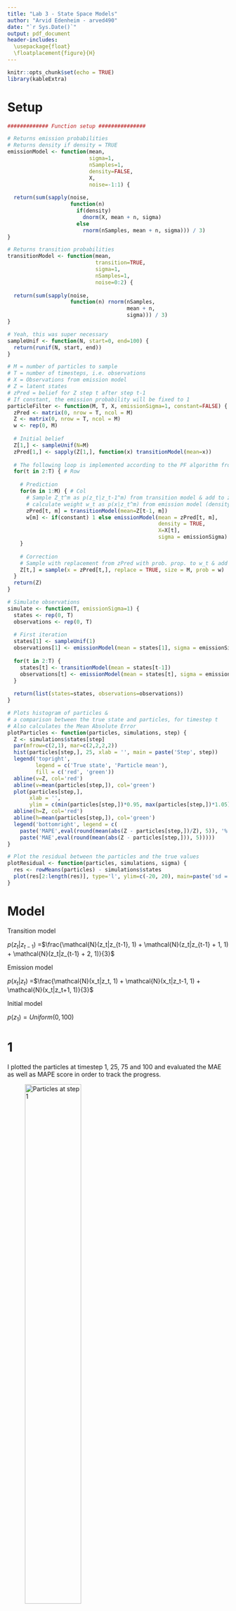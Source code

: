 ```yaml
---
title: "Lab 3 - State Space Models"
author: "Arvid Edenheim - arved490"
date: "`r Sys.Date()`"
output: pdf_document
header-includes:
  \usepackage{float}
  \floatplacement{figure}{H}
---
```


```r
knitr::opts_chunk$set(echo = TRUE)
library(kableExtra)
```

\newpage

# Setup
```r
############# Function setup ###############

# Returns emission probabilities
# Returns density if density = TRUE
emissionModel <- function(mean,
                          sigma=1,
                          nSamples=1,
                          density=FALSE,
                          X,
                          noise=-1:1) {
  
  return(sum(sapply(noise,
                    function(n)
                      if(density)
                        dnorm(X, mean + n, sigma)
                      else
                        rnorm(nSamples, mean + n, sigma))) / 3)
}

# Returns transition probabilities
transitionModel <- function(mean,
                            transition=TRUE,
                            sigma=1,
                            nSamples=1,
                            noise=0:2) {
  
  return(sum(sapply(noise,
                    function(n) rnorm(nSamples,
                                      mean + n,
                                      sigma))) / 3)
}

# Yeah, this was super necessary
sampleUnif <- function(N, start=0, end=100) {
  return(runif(N, start, end))
}

# M = number of particles to sample
# T = number of timesteps, i.e. observations
# X = Observations from emission model
# Z = latent states
# zPred = belief for Z step t after step t-1
# If constant, the emission probability will be fixed to 1
particleFilter <- function(M, T, X, emissionSigma=1, constant=FALSE) {
  zPred <- matrix(0, nrow = T, ncol = M)
  Z <- matrix(0, nrow = T, ncol = M)
  w <- rep(0, M)
  
  # Initial belief
  Z[1,] <- sampleUnif(N=M)
  zPred[1,] <- sapply(Z[1,], function(x) transitionModel(mean=x))
  
  # The following loop is implemented according to the PF algorithm from lecture 8
  for(t in 2:T) { # Row 
    
    # Prediction
    for(m in 1:M) { # Col
      # Sample Z_t^m as p(z_t|z_t-1^m) from transition model & add to zPred 
      # calculate weight w_t as p(x|z_t^m) from emission model (density)
      zPred[t, m] = transitionModel(mean=Z[t-1, m])
      w[m] <- if(constant) 1 else emissionModel(mean = zPred[t, m],
                                                density = TRUE,
                                                X=X[t],
                                                sigma = emissionSigma)
    }
    
    # Correction
    # Sample with replacement from zPred with prob. prop. to w_t & add to Z
    Z[t,] = sample(x = zPred[t,], replace = TRUE, size = M, prob = w)
  }
  return(Z)
}

# Simulate observations
simulate <- function(T, emissionSigma=1) {
  states <- rep(0, T)
  observations <- rep(0, T)
  
  # First iteration
  states[1] <- sampleUnif(1)
  observations[1] <- emissionModel(mean = states[1], sigma = emissionSigma)
  
  for(t in 2:T) {
    states[t] <- transitionModel(mean = states[t-1])
    observations[t] <- emissionModel(mean = states[t], sigma = emissionSigma)
  }
  
  return(list(states=states, observations=observations))
}

# Plots histogram of particles &
# a comparison between the true state and particles, for timestep t
# Also calculates the Mean Absolute Error
plotParticles <- function(particles, simulations, step) {
  Z <- simulations$states[step]
  par(mfrow=c(2,1), mar=c(2,2,2,2))
  hist(particles[step,], 25, xlab = '', main = paste('Step', step))
  legend('topright',
         legend = c('True state', 'Particle mean'),
         fill = c('red', 'green'))
  abline(v=Z, col='red')
  abline(v=mean(particles[step,]), col='green')
  plot(particles[step,],
       xlab = '', 
       ylim = c(min(particles[step,])*0.95, max(particles[step,])*1.05))
  abline(h=Z, col='red')
  abline(h=mean(particles[step,]), col='green')
  legend('bottomright', legend = c(
    paste('MAPE',eval(round(mean(abs(Z - particles[step,])/Z), 5)), '%'),
    paste('MAE',eval(round(mean(abs(Z - particles[step,])), 5)))))
}

# Plot the residual between the particles and the true values
plotResidual <- function(particles, simulations, sigma) {
  res <- rowMeans(particles) - simulations$states
  plot(res[2:length(res)], type='l', ylim=c(-20, 20), main=paste('sd = ', eval(sigma)))
}
```


# Model

Transition model

$p(z_t|z_{t-1})$ =$\frac{\mathcal{N}(z_t|z_{t-1}, 1) + \mathcal{N}(z_t|z_{t-1} + 1, 1) + \mathcal{N}(z_t|z_{t-1} + 2, 1)}{3}$


Emission model

$p(x_t|z_t)$ =$\frac{\mathcal{N}(x_t|z_t, 1) + \mathcal{N}(x_t|z_t-1, 1) + \mathcal{N}(x_t|z_t+1, 1)}{3}$


Initial model

$p(z_1) = Uniform(0,100)$

\newpage

# 1

I plotted the particles at timestep 1, 25, 75 and 100 and evaluated the MAE as well as MAPE score in order to track the progress.

![Particles at step 1](./plots/step1.png){height=55%}

![Particles at step 25](./plots/step25.png){height=55%}

![Particles at step 75](./plots/step75.png){height=60%}

![Particles at step 100](./plots/step100.png){height=60%}

![Traceplot comparision](./plots/1sd1.png){height=70%}

```r
################ 1 ################
set.seed(1234)
T = M <- 100
simulations <- simulate(T)
particles <- particleFilter(T=T, M=M, X=simulations$observations)

plotParticles(particles = particles, simulations = simulations, step=1)
plotParticles(particles = particles, simulations = simulations, step=25)
plotParticles(particles = particles, simulations = simulations, step=75)
plotParticles(particles = particles, simulations = simulations, step=100)

plotCurve(particles = particles, simulations = simulations)
```

\newpage

# 2

I started with plotting traceplots with sd = 5 and sd = 50, as in 1), which turned out to be a bit messy when the variance of the observations got higher. In order to evaluate and compare the different models, I plotted the residual of the true state and particle mean for the different standard deviations. It's surprising how well the filter performs even for higher sigmas, although it struggles when the variance gets absurd. This shows that although the variance of the particles might be high, evaluating the mean will still generate a reasonably good prediction. Thus, more noise (higher emission variance) probably requires a larger number of particles in order to give accurate predictions.

![Traceplot, sd = 5](./plots/2sd5.png){width=50%} ![Traceplot, sd = 50](./plots/2sd50.png){width=50%}

![Particle residual for different standard deviations](./plots/SDResidual.png){height=45%}

```r
################ 2 ################
set.seed(1234)
T = M <- 100

par(mfrow=c(3,1), mar=c(3,3,3,3))

# Standard deviation = 1
simulations <- simulate(T)
particles <- particleFilter(T=T, M=M, X=simulations$observations)
plotResidual(particles, simulations,1)

# Standard deviation = 5
simulations <- simulate(T, emissionSigma = 5)
particles <- particleFilter(T=T, M=M, X=simulations$observations, emissionSigma = 5)
plotResidual(particles, simulations, 5)

# Standard deviation = 50
simulations <- simulate(T, emissionSigma = 50)
particles <- particleFilter(T=T, M=M, X=simulations$observations, emissionSigma = 50)
plotResidual(particles, simulations, 50)

```

\newpage

# 3

Without correction, the particles seem to converge towards two different values. I would have expected the particles to be distributed almost according to the initial uniform model, since we sample from the particles with unweighted probability.

![Particles at step 1 ](./plots/constant1.png){height=50%}
![Particles at step 25 ](./plots/constant25.png){height=50%}
![Particles at step 75 ](./plots/constant75.png){height=50%}
![Particles at step 100 ](./plots/constant100.png){height=50%}

```r
################ 3 ################
set.seed(1234)
T = M <- 100
simulations <- simulate(T)
particles <- particleFilter(T=T, M=M, X=simulations$observations, constant = TRUE)

plotParticles(particles = particles, simulations = simulations, step=1)
plotParticles(particles = particles, simulations = simulations, step=25)
plotParticles(particles = particles, simulations = simulations, step=75)
plotParticles(particles = particles, simulations = simulations, step=100)
```



